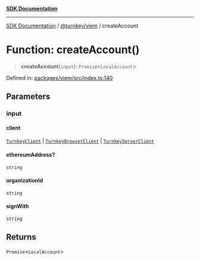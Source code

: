 [**SDK Documentation**](../../../README.mdx)

***

[SDK Documentation](../../../packages.mdx) / [@turnkey/viem](../README.mdx) / createAccount

# Function: createAccount()

> **createAccount**(`input`): `Promise`\<`LocalAccount`\>

Defined in: [packages/viem/src/index.ts:140](https://github.com/tkhq/sdk/blob/e1b1a69bdd608320aaf03cc2dbbf68dc0c52b28d/packages/viem/src/index.ts#L140)

## Parameters

### input

#### client

[`TurnkeyClient`](../../http/classes/TurnkeyClient.mdx) \| [`TurnkeyBrowserClient`](../../sdk-browser/index/classes/TurnkeyBrowserClient.mdx) \| [`TurnkeyServerClient`](../../sdk-server/classes/TurnkeyServerClient.mdx)

#### ethereumAddress?

`string`

#### organizationId

`string`

#### signWith

`string`

## Returns

`Promise`\<`LocalAccount`\>
